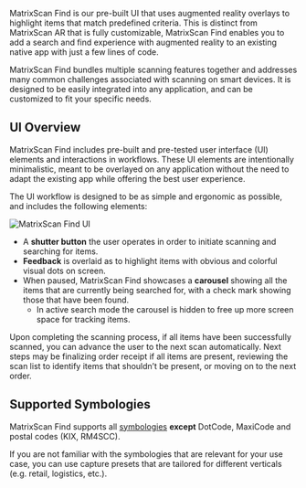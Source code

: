 MatrixScan Find is our pre-built UI that uses augmented reality overlays to highlight items that match predefined criteria. This is distinct from MatrixScan AR that is fully customizable, MatrixScan Find enables you to add a search and find experience with augmented reality to an existing native app with just a few lines of code.

MatrixScan Find bundles multiple scanning features together and addresses many common challenges associated with scanning on smart devices. It is designed to be easily integrated into any application, and can be customized to fit your specific needs.

## UI Overview

MatrixScan Find includes pre-built and pre-tested user interface (UI) elements and interactions in workflows. These UI elements are intentionally minimalistic, meant to be overlayed on any application without the need to adapt the existing app while offering the best user experience.

The UI workflow is designed to be as simple and ergonomic as possible, and includes the following elements:

![MatrixScan Find UI](/img/matrixscan-find/ui-overview.png)

- A **shutter button** the user operates in order to initiate scanning and searching for items.
- **Feedback** is overlaid as to highlight items with obvious and colorful visual dots on screen.
- When paused, MatrixScan Find showcases a **carousel** showing all the items that are currently being searched for, with a check mark showing those that have been found.
    - In active search mode the carousel is hidden to free up more screen space for tracking items.

Upon completing the scanning process, if all items have been successfully scanned, you can advance the user to the next scan automatically. Next steps may be finalizing order receipt if all items are present, reviewing the scan list to identify items that shouldn’t be present, or moving on to the next order.

## Supported Symbologies

MatrixScan Find supports all [symbologies](/barcode-symbologies.md) **except** DotCode, MaxiCode and postal codes (KIX, RM4SCC).

If you are not familiar with the symbologies that are relevant for your use case, you can use capture presets that are tailored for different verticals (e.g. retail, logistics, etc.).